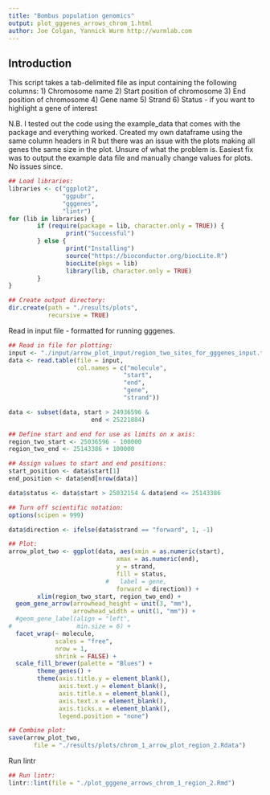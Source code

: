 ```yaml
---
title: "Bombus population genomics"
output: plot_gggenes_arrows_chrom_1.html
author: Joe Colgan, Yannick Wurm http://wurmlab.com
---
```


## Introduction
This script takes a tab-delimited file as input containing the following columns:
1) Chromosome name
2) Start position of chromosome
3) End position of chromosome
4) Gene name
5) Strand
6) Status - if you want to highlight a gene of interest

N.B. I tested out the code using the example_data that comes with the package and everything worked. Created my own dataframe using the same column headers in R but there was an issue with the plots making all genes
the same size in the plot. Unsure of what the problem is. Easiest fix
was to output the example data file and manually change values for plots. 
No issues since. 

```r
## Load libraries:
libraries <- c("ggplot2",
               "ggpubr",
               "gggenes",
               "lintr")
for (lib in libraries) {
        if (require(package = lib, character.only = TRUE)) {
                print("Successful")
        } else {
                print("Installing")
                source("https://bioconductor.org/biocLite.R")
                biocLite(pkgs = lib)
                library(lib, character.only = TRUE)
        }
}

## Create output directory:
dir.create(path = "./results/plots",
           recursive = TRUE)
```

Read in input file - formatted for running gggenes.

```r
## Read in file for plotting:
input <- "./input/arrow_plot_input/region_two_sites_for_gggenes_input.txt"
data <- read.table(file = input,
                   col.names = c("molecule",
                                "start",
                                "end",
                                "gene",
                                "strand"))

data <- subset(data, start > 24936596 &
                       end < 25221884)

## Define start and end for use as limits on x axis:
region_two_start <- 25036596 - 100000
region_two_end <- 25143386 + 100000

## Assign values to start and end positions:
start_position <- data$start[1]
end_position <- data$end[nrow(data)]

data$status <- data$start > 25032154 & data$end <= 25143386

## Turn off scientific notation:
options(scipen = 999)

data$direction <- ifelse(data$strand == "forward", 1, -1)

## Plot:
arrow_plot_two <- ggplot(data, aes(xmin = as.numeric(start),
                              xmax = as.numeric(end),
                              y = strand,
                              fill = status,
                           #   label = gene,
                              forward = direction)) +
        xlim(region_two_start, region_two_end) +
  geom_gene_arrow(arrowhead_height = unit(3, "mm"),
                  arrowhead_width = unit(1, "mm")) +
  #geom_gene_label(align = "left",
#                  min.size = 6) +
  facet_wrap(~ molecule,
             scales = "free",
             nrow = 1,
             shrink = FALSE) +
  scale_fill_brewer(palette = "Blues") +
        theme_genes() +
        theme(axis.title.y = element_blank(),
              axis.text.y = element_blank(),
              axis.title.x = element_blank(),
              axis.text.x = element_blank(),
              axis.ticks.x = element_blank(),
              legend.position = "none")

## Combine plot:
save(arrow_plot_two,
       file = "./results/plots/chrom_1_arrow_plot_region_2.Rdata")
```

Run lintr

```r
## Run lintr:
lintr::lint(file = "./plot_gggene_arrows_chrom_1_region_2.Rmd")
```


